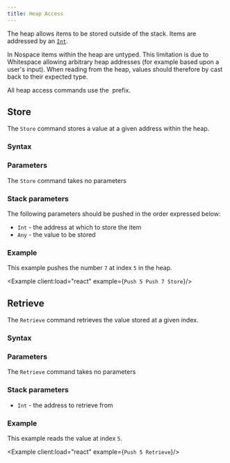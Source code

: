 ```yaml
---
title: Heap Access
---
```


The heap allows items to be stored outside of the stack. Items are addressed by an [`Int`](/reference/arithmetic/#integer-literals).

In Nospace items within the heap are untyped. This limitation is due to Whitespace allowing arbitrary heap addresses (for example based upon a user's input). When reading from the heap, values should therefore by cast back to their expected type.

All heap access commands use the `‌‌` prefix.

## Store

The `Store` command stores a value at a given address within the heap.

### Syntax

<SyntaxTable command="Store" />

### Parameters

The `Store` command takes no parameters

### Stack parameters

The following parameters should be pushed in the order expressed below:

- `Int` - the address at which to store the item
- `Any` - the value to be stored

### Example

This example pushes the number `7` at index `5` in the heap.

<Example client:load="react" example={`Push 5
Push 7
Store`}/>

## Retrieve

The `Retrieve` command retrieves the value stored at a given index.

### Syntax

<SyntaxTable command="Retrieve" />

### Parameters

The `Retrieve` command takes no parameters

### Stack parameters

- `Int` - the address to retrieve from

### Example

This example reads the value at index `5`.

<Example client:load="react" example={`Push 5
Retrieve`}/>
